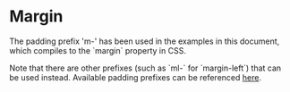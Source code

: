 
<Meta of={Examples} />

# Margin

<Description />

<Unstyled>
  <Card variant="informative" classNameOverride="w-fit mb-24">
    <div className="font-family-paragraph p-24">
      <p>
        The padding prefix &apos;m-&apos; has been used in the examples in this document, which
        compiles to the `margin` property in CSS.
      </p>
      <p>
        Note that there are other prefixes (such as `ml-` for `margin-left`) that can be used
        instead. Available padding prefixes can be referenced
        <a href="https://tailwindcss.com/docs/margin#basic-usage">here</a>.
      </p>
    </div>
  </Card>
</Unstyled>

<Story of={Examples.Margin} />
